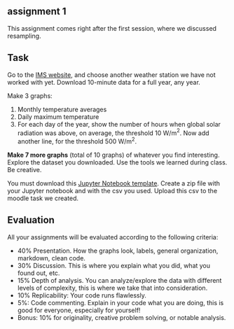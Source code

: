 ## assignment 1

This assignment comes right after the first session, where we discussed resampling.

## Task

Go to the [IMS website](https://ims.gov.il/en/data_gov){target="_blank"}, and choose another weather station we have not worked with yet. Download 10-minute data for a full year, any year.

Make 3 graphs:

1. Monthly temperature averages
1. Daily maximum temperature
1. For each day of the year, show the number of hours when global solar radiation was above, on average, the threshold 10 W/m$^2$. Now add another line, for the threshold 500 W/m$^2$.

**Make 7 more graphs** (total of 10 graphs) of whatever you find interesting. Explore the dataset you downloaded. Use the tools we learned during class. Be creative.

You must download this <a href="/assignments/assignment1-template.ipynb" download>Jupyter Notebook template</a>. Create a zip file with your Jupyter notebook and with the csv you used. Upload this csv to the moodle task we created.

## Evaluation

All your assignments will be evaluated according to the following criteria:

- 40% Presentation. How the graphs look, labels, general organization, markdown, clean code.
- 30% Discussion. This is where you explain what you did, what you found out, etc.
- 15% Depth of analysis. You can analyze/explore the data with different levels of complexity, this is where we take that into consideration.
- 10% Replicability: Your code runs flawlessly.
- 5%: Code commenting. Explain in your code what you are doing, this is good for everyone, especially for yourself!
- Bonus: 10% for originality, creative problem solving, or notable analysis.